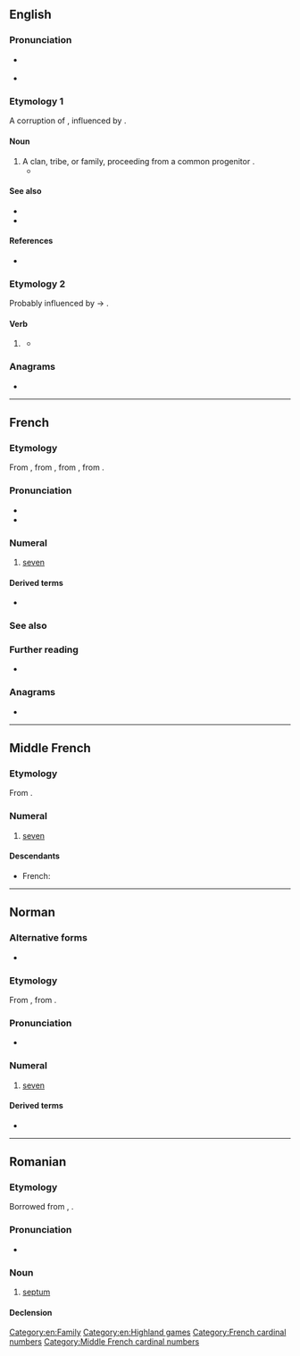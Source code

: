 {{also|sept-|Sept.}}
==English==

===Pronunciation===
* {{a|UK|US}} {{IPA|/sɛpt/|lang=en}}
* {{rhymes|ɛpt|lang=en}}

===Etymology 1===
A corruption of {{m|en|sect}}, influenced by {{etyl|la|en}} {{m|la|saeptum||fence, enclosure}}.

====Noun====
{{en-noun}}

# A clan, tribe, or family, proceeding from a common progenitor {{qualifier|used especially of the ancient clans in Ireland}}.
#* {{quote-book|year=1842|author=[[w:Samuel Lover|Samuel Lover]]
|title=Handy Andy
|volume=2|url=http://www.wattpad.com/11183-handy-andy-volume-2-a-tale-of-irish-life?p=72#.UccumtiIpdg
|passage=The chief, struck by the illustration, asked at once to be baptized, and all his '''sept''' followed his example.}}

====See also====
* {{pedialite}}
* {{Wikisource1911Enc Citation|Sept}}

====References====
* {{R:Webster 1913}}

===Etymology 2===
Probably influenced by {{m|en|weep}} → {{m|en|wept}}.

====Verb====
{{head|en|verb form}}

# {{lb|en|nonstandard|rare}} {{en-past of|seep}}
#* {{seeCites}}

===Anagrams===
* {{anagrams|en|EPTs|ESTP|PETs|STEP|TPEs|Teps|pest|pets|spet|step|step-}}

[[Category:en:Family]]
[[Category:en:Highland games]]

----

==French==

===Etymology===
From {{inh|fr|frm|sept}}, from {{inh|fr|fro|set}}, from {{inh|fr|la|septem||seven}}, from {{inh|fr|ine-pro|*septḿ̥}}.

===Pronunciation===
* {{fr-IPA|sète}}
* {{audio|Fr-sept.ogg|audio|lang=fr}}

===Numeral===
{{cardinalbox|fr|6|7|8|six|huit|ord=septième|wplink=Sept}}
{{head|fr|numeral}}

# [[seven]]

====Derived terms====
* {{l|fr|septième}}

===See also===
{{table:playing cards/fr}}

===Further reading===
* {{R:TLFi}}

===Anagrams===
* {{l|fr|pets}}

[[Category:French cardinal numbers]]

----

==Middle French==

===Etymology===
From {{inh|frm|fro|set}}.

===Numeral===
{{head|frm|numeral|invariable}}

# [[seven]]

====Descendants====
* French: {{l|fr|sept}}

[[Category:Middle French cardinal numbers]]

----

==Norman==
{{cardinalbox|nrf|6|7|8|six|huit}}

===Alternative forms===
* {{l|nrf|saept}} {{qualifier|Guernsey}}

===Etymology===
From {{inh|nrf|la|septem}}, from {{inh|nrf|ine-pro|*septḿ̥}}.

===Pronunciation===
* {{audio|Jer-sept.ogg|Audio (Jersey)|lang=nrf}}

===Numeral===
{{head|nrf|numeral|cat2=cardinal numbers}}

# {{lb|nrf|Jersey}} [[seven]]

====Derived terms====
* {{l|nrf|dgiêx-sept||seventeen}}

----

==Romanian==

===Etymology===
Borrowed from {{bor|ro|fr|septum}}, {{bor|ro|la|saeptum|withtext=1}}.

===Pronunciation===
* {{IPA|[sept]|lang=ro}}

===Noun===
{{ro-noun|n|septuri}}

# {{lb|ro|anatomy}} [[septum]]

====Declension====
{{ro-noun-n|pl=septuri|def=septul}}